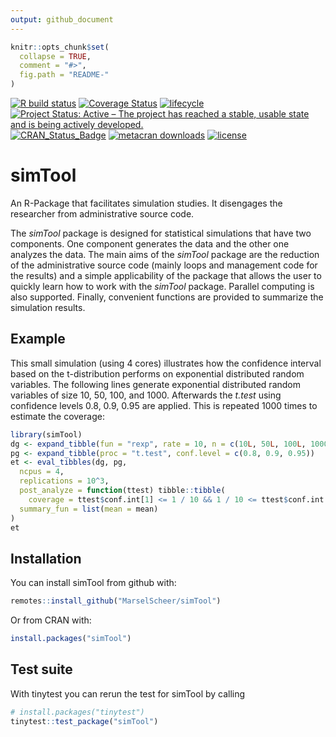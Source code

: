 ```yaml
---
output: github_document
---
```


<!-- README.md is generated from README.Rmd. Please edit that file -->

```r
knitr::opts_chunk$set(
  collapse = TRUE,
  comment = "#>",
  fig.path = "README-"
)
```


[![R build status](https://github.com/MarselScheer/simTool/workflows/R-CMD-check/badge.svg)](https://github.com/MarselScheer/simTool/actions)
[![Coverage Status](https://img.shields.io/codecov/c/github/MarselScheer/simTool/develop.svg)](https://codecov.io/github/MarselScheer/simTool?branch=develop)
[![lifecycle](https://img.shields.io/badge/lifecycle-stable-brightgreen.svg)](https://lifecycle.r-lib.org/articles/stages.html)
[![Project Status: Active – The project has reached a stable, usable
state and is being actively
developed.](https://www.repostatus.org/badges/latest/active.svg)](https://www.repostatus.org/#active)
[![CRAN_Status_Badge](https://www.r-pkg.org/badges/version/simTool)](https://cran.r-project.org/package=simTool)
[![metacran
downloads](https://cranlogs.r-pkg.org/badges/simTool)](https://cran.r-project.org/package=simTool)
[![license](https://img.shields.io/badge/license-GPL--3-blue.svg)](https://www.gnu.org/licenses/gpl-3.0.en.html)


# simTool

An R-Package that facilitates simulation studies. It disengages the researcher from administrative source code.

The *simTool* package is designed for statistical simulations that
have two components. One component generates the data and the other one
analyzes the data. The main aims of the *simTool* package are the reduction
of the administrative source code (mainly loops and management code for the results) 
and a simple applicability
of the package that allows the user to quickly learn how to work with the
*simTool* package. Parallel computing is also supported. Finally, convenient
functions are provided to summarize the simulation results.

## Example

This small simulation (using 4 cores) illustrates how the confidence interval based on the
t-distribution performs on exponential distributed random variables. The
following lines generate exponential distributed random variables of size
10, 50, 100, and 1000. Afterwards the *t.test* using confidence levels
0.8, 0.9, 0.95 are applied. This is repeated 1000 times to estimate
the coverage:

```r
library(simTool)
dg <- expand_tibble(fun = "rexp", rate = 10, n = c(10L, 50L, 100L, 1000L))
pg <- expand_tibble(proc = "t.test", conf.level = c(0.8, 0.9, 0.95))
et <- eval_tibbles(dg, pg, 
  ncpus = 4,
  replications = 10^3,
  post_analyze = function(ttest) tibble::tibble(
    coverage = ttest$conf.int[1] <= 1 / 10 && 1 / 10 <= ttest$conf.int[2]),
  summary_fun = list(mean = mean)
)
et
```

## Installation

You can install simTool from github with:

```r
remotes::install_github("MarselScheer/simTool")
```

Or from CRAN with:

```r
install.packages("simTool")
```

## Test suite

With tinytest you can rerun the test for simTool by calling

```r
# install.packages("tinytest")
tinytest::test_package("simTool")
```
